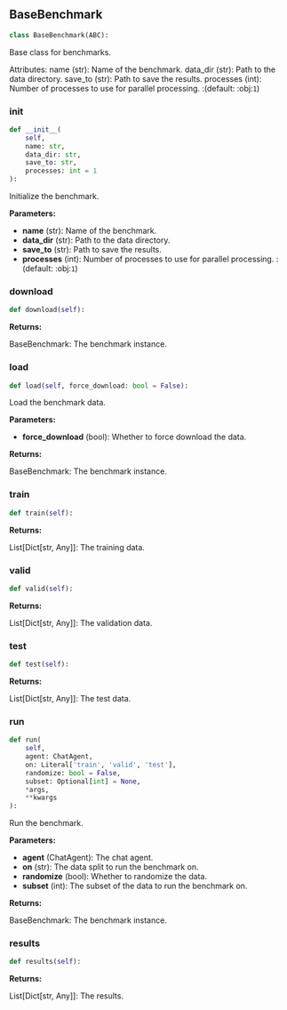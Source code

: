 <a id="camel.benchmarks.base"></a>

<a id="camel.benchmarks.base.BaseBenchmark"></a>

## BaseBenchmark

```python
class BaseBenchmark(ABC):
```

Base class for benchmarks.

Attributes:
name (str): Name of the benchmark.
data_dir (str): Path to the data directory.
save_to (str): Path to save the results.
processes (int): Number of processes to use for parallel
processing. :(default: :obj:`1`)

<a id="camel.benchmarks.base.BaseBenchmark.__init__"></a>

### __init__

```python
def __init__(
    self,
    name: str,
    data_dir: str,
    save_to: str,
    processes: int = 1
):
```

Initialize the benchmark.

**Parameters:**

- **name** (str): Name of the benchmark.
- **data_dir** (str): Path to the data directory.
- **save_to** (str): Path to save the results.
- **processes** (int): Number of processes to use for parallel processing. :(default: :obj:`1`)

<a id="camel.benchmarks.base.BaseBenchmark.download"></a>

### download

```python
def download(self):
```

**Returns:**

  BaseBenchmark: The benchmark instance.

<a id="camel.benchmarks.base.BaseBenchmark.load"></a>

### load

```python
def load(self, force_download: bool = False):
```

Load the benchmark data.

**Parameters:**

- **force_download** (bool): Whether to force download the data.

**Returns:**

  BaseBenchmark: The benchmark instance.

<a id="camel.benchmarks.base.BaseBenchmark.train"></a>

### train

```python
def train(self):
```

**Returns:**

  List[Dict[str, Any]]: The training data.

<a id="camel.benchmarks.base.BaseBenchmark.valid"></a>

### valid

```python
def valid(self):
```

**Returns:**

  List[Dict[str, Any]]: The validation data.

<a id="camel.benchmarks.base.BaseBenchmark.test"></a>

### test

```python
def test(self):
```

**Returns:**

  List[Dict[str, Any]]: The test data.

<a id="camel.benchmarks.base.BaseBenchmark.run"></a>

### run

```python
def run(
    self,
    agent: ChatAgent,
    on: Literal['train', 'valid', 'test'],
    randomize: bool = False,
    subset: Optional[int] = None,
    *args,
    **kwargs
):
```

Run the benchmark.

**Parameters:**

- **agent** (ChatAgent): The chat agent.
- **on** (str): The data split to run the benchmark on.
- **randomize** (bool): Whether to randomize the data.
- **subset** (int): The subset of the data to run the benchmark on.

**Returns:**

  BaseBenchmark: The benchmark instance.

<a id="camel.benchmarks.base.BaseBenchmark.results"></a>

### results

```python
def results(self):
```

**Returns:**

  List[Dict[str, Any]]: The results.
